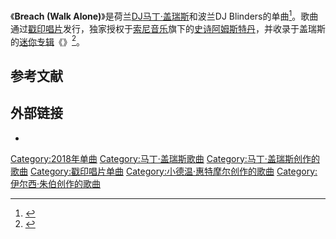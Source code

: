 {{NoteTA
|G1=Music
|1=zh-cn:马丁·盖瑞斯; zh-tw:馬汀·蓋瑞克斯
|2=zh-cn:马丁; zh-tw:馬汀
|3=zh-cn:盖瑞斯; zh-tw:蓋瑞克斯
|4=zh-cn:公告牌; zh-hk:告示牌; zh-tw:告示牌;
|5=zh-hans:马亭·杰拉德·嘉伟森;zh-hant:馬泰因·赫拉德·哈里岑
|6=zh-hans:马亭;zh-hant:馬泰因
|7=zh-hans:嘉伟森;zh-hant:哈里岑
}}{{NotChineseTitle|time=2020-09-24T03:41:11+00:00}}

{{infobox song
|type=single
|name=Breach (Walk Alone)
|artist=[[马丁·盖瑞斯|马丁·盖瑞斯]]和Blinders
|EP={{tsl|en|Bylaw (EP)||Bylaw}}
|label={{hlist|[[戳印唱片|戳印唱片]]|[[史诗唱片|史诗阿姆斯特丹]]|[[索尼音樂娛樂|索尼荷兰]]}}
|writer={{hlist|马亭·嘉伟森|马特乌斯·奥西亚克|{{tsl|en|Ilsey Juber|伊尔西·朱伯}}|{{tsl|en|Dewain Whitmore Jr.|小德温·惠特摩尔|德温·惠特摩尔}}<ref>{{cite web |url=https://www.ascap.com/repertory#ace/search/title/breach/writer/martijn%20garritsen |title=ACE Repertory |publisher=ASCAP |accessdate=2018-11-11 |archive-date=2017-03-27 |archive-url=https://web.archive.org/web/20170327173622/https://www.ascap.com/repertory#ace/search/title/breach/writer/martijn%20garritsen |dead-url=no }}</ref>}}
|producer={{hlist|马丁·盖瑞斯|Blinders}}
|length=2:58
|released={{start date|2018|10|16}}
|cover=File:Breach (Walk Alone).jpg
|chronology=[[马丁·盖瑞斯|马丁·盖瑞斯]]
|genre=[[電子浩室|電子浩室]]
|prev_title=[[Burn_Out|Burn Out]]
|prev_year=2018
|next_title={{tsl|en|Yottabyte (song)||Yottabyte}}
|next_year=2018
|misc={{extra chronology|artist=Blinders|prev_title=Leaving|prev_year=2018|type=single|title=Breach (Walk Alone)|year=2018|next_title=Fire|next_year=2018}}{{external music video|{{YouTube|9-ySW9qGUHw|《Breach (Walk Alone)》}}}}
}}

《'''Breach (Walk Alone)'''》是荷兰[[唱片骑师|DJ]][[马丁·盖瑞斯|马丁·盖瑞斯]]和波兰DJ Blinders的单曲<ref>{{cite web |url=https://djmag.com/news/martin-garrix-releasing-new-track-every-day-week-listen |title=Martin Garrix is releasing a new track every day this week: Listen |publisher=[[DJ_Mag|DJ Mag]] |accessdate=2018-10-16 |archive-date=2018-10-15 |archive-url=https://web.archive.org/web/20181015225329/https://djmag.com/news/martin-garrix-releasing-new-track-every-day-week-listen |dead-url=no }}</ref>。歌曲通过[[戳印唱片|戳印唱片]]发行，独家授权于[[索尼音乐|索尼音乐]]旗下的[[史诗唱片|史诗阿姆斯特丹]]，并收录于盖瑞斯的[[迷你专辑|迷你专辑]]《{{tsl|en|Bylaw (EP)||Bylaw}}》<ref name="BB">{{cite web |url=https://www.billboard.com/articles/news/dance/8479892/martin-garrix-blinders-breach-walk-alone-video |title=Martin Garrix & Blinders' 'Breach (Walk Alone)' Video: Watch |work=[[告示牌_(雜誌)|Billboard]] |accessdate=2018-10-16 |archive-date=2018-10-16 |archive-url=https://web.archive.org/web/20181016182213/https://www.billboard.com/articles/news/dance/8479892/martin-garrix-blinders-breach-walk-alone-video |dead-url=no }}</ref>。

==参考文献==
{{reflist}}

==外部链接==
*{{douban|30355674|Breach (Walk Alone)|music}}

{{Martin Garrix}}

[[Category:2018年单曲|Category:2018年单曲]]
[[Category:马丁·盖瑞斯歌曲|Category:马丁·盖瑞斯歌曲]]
[[Category:马丁·盖瑞斯创作的歌曲|Category:马丁·盖瑞斯创作的歌曲]]
[[Category:戳印唱片单曲|Category:戳印唱片单曲]]
[[Category:小德温·惠特摩尔创作的歌曲|Category:小德温·惠特摩尔创作的歌曲]]
[[Category:伊尔西·朱伯创作的歌曲|Category:伊尔西·朱伯创作的歌曲]]

{{Electronic-song-stub}}